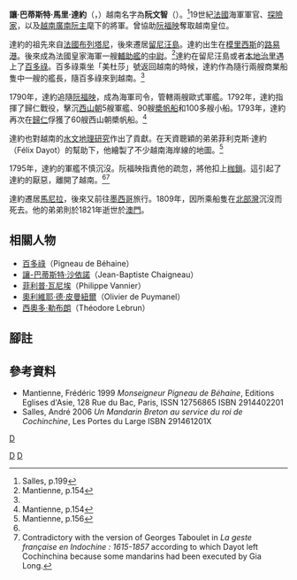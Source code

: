 {{Infobox Biography
| subject_name   = 讓-馬里·達約<br/>（阮文智） 
| image_name     = Jean-Marie Dayot.jpg 
| image_size     = 200px
| image_caption  = 讓-馬里·達約（左）與菲利克斯·達約（Félix Dayot，右）的合影
| date_of_birth  = 1759年
| place_of_birth = [[模里西斯|模里西斯]][[路易港|路易港]]
| date_of_death  = 1809年
| place_of_death = [[北部灣|北部灣]]海域
| occupation     = [[法國|法國]][[冒險家|冒險家]]、[[越南|越南]][[阮朝|阮朝]]將軍
}}
'''讓·巴蒂斯特·馬里·達約'''（{{lang-fr|'''Jean Baptiste Marie Dayot'''}}，{{bd|1759年||1809年||}}）越南名字為'''阮文智'''（{{vie|v='''Nguyễn Văn Trí'''|hn=阮文智}}）。<ref>Salles, p.199</ref>19世紀[[法國|法國]]海軍軍官、[[探險家|探險家]]，以及[[越南|越南]][[廣南國|廣南阮主]]麾下的將軍。曾協助[[阮福映|阮福映]]奪取越南皇位。

達約的祖先來自[[法國|法國]][[布列塔尼|布列塔尼]]，後來遷居[[留尼汪島|留尼汪島]]。達約出生在[[模里西斯|模里西斯]]的[[路易港|路易港]]。後來成為法國皇家海軍一艘[[輔助艦|輔助艦]]的[[中尉|中尉]]。<ref name="Mantienne, p.154">Mantienne, p.154</ref>達約在留尼汪島或者[[本地治里|本地治里]]遇上了[[百多祿|百多祿]]。百多祿乘坐「美杜莎」號返回越南的時候，達約作為隨行兩艘商業船隻中一艘的艦長，隨百多祿來到越南。<ref name="Mantienne, p.154"/>

1790年，達約追隨[[阮福映|阮福映]]，成為海軍司令，管轄兩艘歐式軍艦。1792年，達約指揮了歸仁戰役，擊沉[[西山朝|西山朝]]5艘軍艦、90艘[[槳帆船|槳帆船]]和100多艘小船。1793年，達約再次在[[歸仁市|歸仁]]俘獲了60艘西山朝槳帆船。<ref name="Mantienne, p.154">Mantienne, p.154</ref>

達約也對越南的[[水文地理學|水文地理研究]]作出了貢獻。在天資聰穎的弟弟菲利克斯·達約（Félix Dayot）的幫助下，他繪製了不少越南海岸線的地圖。<ref>Mantienne, p.156</ref>

1795年，達約的軍艦不慎沉沒。阮福映指責他的疏忽，將他扣上[[枷鎖|枷鎖]]。這引起了達約的厭惡，離開了越南。<ref name="Mantienne, p.154"/><ref>Contradictory with the version of Georges Taboulet in ''La geste française en Indochine : 1615-1857''  according to which Dayot left Cochinchina because some mandarins had been executed by Gia Long.</ref>

達約遷居[[馬尼拉|馬尼拉]]，後來又前往[[墨西哥|墨西哥]]旅行。1809年，因所乘船隻在[[北部灣|北部灣]]沉沒而死去。他的弟弟則於1821年逝世於[[澳門|澳門]]。
==相關人物==
*[[百多祿|百多祿]]（Pigneau de Béhaine）
*[[讓-巴蒂斯特·沙依諾|讓-巴蒂斯特·沙依諾]]（Jean-Baptiste Chaigneau）
*[[菲利普·瓦尼埃|菲利普·瓦尼埃]]（Philippe Vannier）
*[[奧利維耶·德·皮曼紐爾|奧利維耶·德·皮曼紐爾]]（Olivier de Puymanel）
*[[西奧多·勒布朗|西奧多·勒布朗]]（Théodore Lebrun）
==腳註==
{{reflist}}
==參考資料==
*Mantienne, Frédéric 1999 ''Monseigneur Pigneau de Béhaine'', Editions Eglises d'Asie, 128 Rue du Bac, Paris, ISSN 12756865 ISBN 2914402201
*Salles, André 2006 ''Un Mandarin Breton au service du roi de Cochinchine'', Les Portes du Large ISBN 291461201X 
{{阮福映}}
[[Category:廣南國將領|D]]
[[Category:法國探險家|D]]
[[Category;意外身亡者|D]]